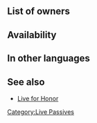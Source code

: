 {{Passive
|type=B
|exclusive=0
|1name=Live for Bounty
|1tagid=SID_豊穣の喜び
|1required=-
|1effect=If unit survives, get 1.5x shards/crystals from a Training Tower map.<br>(Only highest value applied. Does not stack.)
|1cost=100
|canUseMove={{MoveList|all}}
|canUseWeapon={{WeaponList|all}}
|properties=
}}
==List of owners==
{{Skill Hero List}}
==Availability==
{{PassiveFocusList}}
{{PassiveDistributionList}}
{{PassiveCombatManualList}}
==In other languages==
{{OtherLanguages
|japanese=豊穣の喜び
|german=Für Beute
|spanishEU=Vivir por el botín
|spanishLA=Vivir por el botín
|french=Abondance
|italian=Vita e raccolto
|chineseTW=豐饒之喜悅
|portuguese=Viver pelo prêmio
}}
==See also==
* [[Live for Honor]]
{{Passives Navbox|B}}
[[Category:Live Passives]]